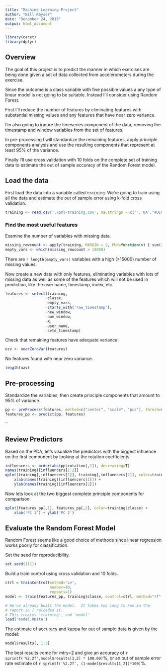 ```yaml
---
title: "Machine Learning Project"
author: "Bill Kayser"
date: "December 24, 2015"
output: html_document
---
```


```r
library(caret)
library(dplyr)
```

## Overview

The goal of this project is to predict the manner in which exercises are being done given a set of 
data collected from accelerometers during the exercise.

Since the outcome is a class variable with five possible values a any type of linear model is not going to be suitable.  Instead I'll consider using Random Forest.

First I'll reduce the number of features by eliminating features with substantial missing values and any
features that have near zero variance.  

I'm also going to ignore the timeseries component of the data, removing the timestamp and window variables from the set of features.

In pre-processing I will standardize the remaining features, apply principle components analysis and use the resulting components that represent at least 95% of the variance.

Finally I'll use cross validation with 10 folds on the complete set of training data to estimate the out of sample accuracy of the Random Forest model.

## Load the data

First load the data into a variable called `training`.  We're going to train using all the data and
estimate the out of sample error using k-fold cross validation.

```r
training <- read.csv('./pml-training.csv', na.strings = c('','NA',"#DIV/0!"))
```

### Find the most useful features

Examine the number of variables with missing data.

```r
missing_rowcount <- apply(training, MARGIN = 2, FUN=function(v) { sum(is.na(v)) })
empty_vars <- which(missing_rowcount > 15000)
```

There are `r length(empty_vars)` variables with a high (>15000) number of missing values.

Now create a new data with only features, eliminating variables with lots of missing data as well as some of the features which will not be used in prediction, like the user name, timestamp, index, etc.

```r

features <- select(training,
                  -classe,
                  -empty_vars,
                  -starts_with('raw_timestamp'),
                  -new_window,
                  -num_window,
                  -X, 
                  -user_name, 
                  -cvtd_timestamp)

```

Check that remaining features have adequate variance:

```r
nzv <- nearZeroVar(features)
```

No features found with near zero variance.

```r
length(nzv)
```

## Pre-processing

Standardize the variables, then create principle components that amount to 95% of 
variance.

```r
pp <- preProcess(features, method=c("center", "scale", "pca"), thresh=0.95)
features_pp <- predict(pp, features)
```

``

## Review Predictors

Based on the PCA, let's visualize the predictors with the biggest influence on the first component by looking at the rotation coefficients.

```r
influencers <- order(abs(pp$rotation[,1]), decreasing=T)
names(training)[influencers[1:2]]
qplot(training[,influencers[1]], training[,influencers[2]], color=training$classe) +
    xlab(names(training)[influencers[1]]) +
    ylab(names(training)[influencers[2]])
```

Now lets look at the two biggest complete principle components for comparison:

```r
qplot(features_pp[,1], features_pp[,2], color=training$classe) +
    xlab('PC 1') + ylab('PC 2')
```


## Evaluate the Random Forest Model

Random Forest seems like a good choice of methods since linear regression works poorly
for classification.

Set the seed for reproducibility.

```r
set.seed(1111)
```

Build a train control using cross validation and 10 folds. 

```r
ctrl = trainControl(method='cv', 
                    number=10,
                    repeats=1)
model <- train(features_pp, training$classe, control=ctrl, method="rf" )
```

```r
# We've already built the model.  It takes too long to run in the
# report so I reloaded it.  
# This creates 'training', and 'model'
load('model.RData')
```

The estimate of accuracy and kappa for out of sample data is given by the model:

```r
model$results[, 1:3]
```

The best results come for mtry=2 and give an accuracy of `r sprintf('%2.2f',model$results[1,2] * 100.00)`%, or an out of sample error rate estimate of `r sprintf('%2.2f', (1-model$results[1,2])*100)`%.



    